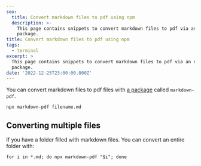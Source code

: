 ```yaml
---
seo:
  title: Convert markdown files to pdf using npm
  description: >-
    This page contains snippets to convert markdown files to pdf via an npm
    package.
title: Convert markdown files to pdf using npm
tags:
  - terminal
excerpt: >
  This page contains snippets to convert markdown files to pdf via an npm
  package.
date: '2022-12-25T23:00:00.000Z'
---
```


You can convert markdown files to pdf files with [a package](https://www.npmjs.com/package/markdown-pdf)  called `markdown-pdf`.

```shell
npx markdown-pdf filename.md
```



## Converting multiple files

If you have a folder filled with markdown files. You can convert an entire folder with:

```shell
for i in *.md; do npx markdown-pdf "$i"; done
```

